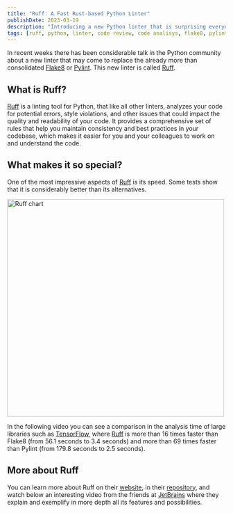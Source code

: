 ```yaml
---
title: "Ruff: A Fast Rust-based Python Linter"
publishDate: 2023-03-19
description: "Introducing a new Python linter that is surprising everyone with its speed"
tags: [ruff, python, linter, code review, code analisys, flake8, pylint]
---
```




In recent weeks there has been considerable talk in the Python community about a new linter that may come to replace the already more than consolidated [Flake8](https://flake8.pycqa.org/en/latest/) or [Pylint](https://www.pylint.org/). This new linter is called [Ruff](https://beta.ruff.rs/).

## What is Ruff?

[Ruff](https://beta.ruff.rs/) is a linting tool for Python, that like all other linters, analyzes your code for potential errors, style violations, and other issues that could impact the quality and readability of your code. It provides a comprehensive set of rules that help you maintain consistency and best practices in your codebase, which makes it easier for you and your colleagues to work on and understand the code.

## What makes it so special?

One of the most impressive aspects of [Ruff](https://beta.ruff.rs/) is its speed. Some tests show that it is considerably better than its alternatives.

<div className="flex justify-center">
	<Image src={ruff_chart} alt="Ruff chart" width="500px" />
</div>

In the following video you can see a comparison in the analysis time of large libraries such as [TensorFlow](https://www.tensorflow.org/), where [Ruff](https://beta.ruff.rs/) is more than 16 times faster than Flake8 (from 56.1 seconds to 3.4 seconds) and more than 69 times faster than Pylint (from 179.8 seconds to 2.5 seconds).

<YouTube id="https://youtu.be/o57IWZTM6fk" />

## More about Ruff

You can learn more about Ruff on their [website](https://beta.ruff.rs/), in their [repository](https://github.com/charliermarsh/ruff), and watch below an interesting video from the friends at [JetBrains](https://www.jetbrains.com/) where they explain and exemplify in more depth all its features and possibilities.

<YouTube id="https://youtu.be/jeoL4qsSLbE" />